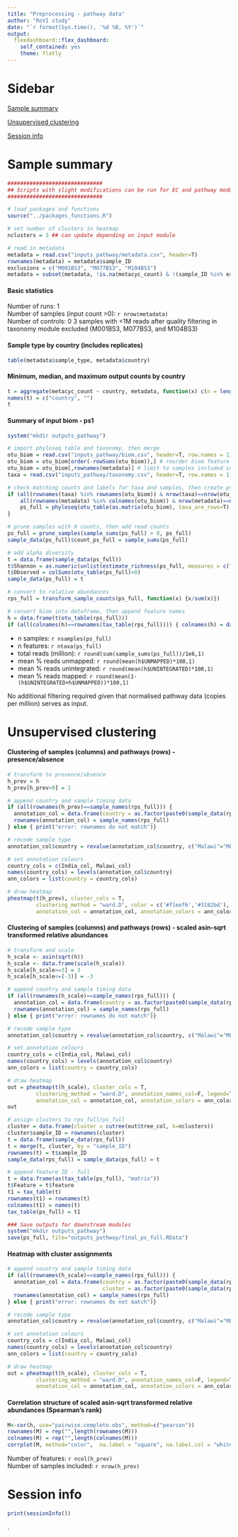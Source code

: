 ```yaml
---
title: "Preprocessing - pathway data"
author: "RoVI study"
date: "`r format(Sys.time(), '%d %B, %Y')`"
output: 
  flexdashboard::flex_dashboard:
    self_contained: yes
    theme: flatly 
---
```


Sidebar {.sidebar} 
===================================== 
[Sample summary]    

[Unsupervised clustering]

[Session info]     





Sample summary {.hidden}
=====================================

```r
##############################
## Scripts with slight modifications can be run for EC and pathway modules
##############################

# load packages and functions
source("../packages_functions.R")

# set number of clusters in heatmap
nclusters = 3 ## can update depending on input module

# read in metadata
metadata = read.csv("inputs_pathway/metadata.csv", header=T)
rownames(metadata) = metadata$sample_ID
exclusions = c("M001BS3", "M077BS3", "M104BS3")
metadata = subset(metadata, !is.na(metacyc_count) & !(sample_ID %in% exclusions))
```

#### Basic statistics    
Number of runs: 1      
Number of samples (input count >0): `r nrow(metadata)`      
Number of controls: 0
3 samples with <1M reads after quality filtering in taxonomy module excluded (M001BS3, M077BS3, and M104BS3)

#### Sample type by country (includes replicates)    
```r
table(metadata$sample_type, metadata$country)
```

#### Minimum, median, and maximum output counts by country
```r
t = aggregate(metacyc_count ~ country, metadata, function(x) c(n = length(x), min = min(x), med = median(x), max = max(x)))
names(t) = c("country", "")
t
```

#### Summary of input biom - ps1
```r
system("mkdir outputs_pathway")

# import phyloseq table and taxonomy, then merge
otu_biom = read.csv("inputs_pathway/biom.csv", header=T, row.names = 1)
otu_biom = otu_biom[order(-rowSums(otu_biom)),] # reorder biom feature abundance (total raw count)
otu_biom = otu_biom[,rownames(metadata)] # limit to samples included in metadata
taxa = read.csv("inputs_pathway/taxonomy.csv", header=T, row.names = 1) 

# check matching counts and labels for taxa and samples, then create ps1
if (all(rownames(taxa) %in% rownames(otu_biom)) & nrow(taxa)==nrow(otu_biom) & 
    all(rownames(metadata) %in% colnames(otu_biom)) & nrow(metadata)==ncol(otu_biom)) {
    ps_full = phyloseq(otu_table(as.matrix(otu_biom), taxa_are_rows=T), tax_table(as.matrix(taxa)), sample_data(metadata)) 
}

# prune samples with 0 counts, then add read counts
ps_full = prune_samples(sample_sums(ps_full) > 0, ps_full)
sample_data(ps_full)$count_ps_full = sample_sums(ps_full)

# add alpha diversity
t = data.frame(sample_data(ps_full))
t$Shannon = as.numeric(unlist(estimate_richness(ps_full, measures = c("Shannon"))))
t$Observed = colSums(otu_table(ps_full)>0)
sample_data(ps_full) = t

# convert to relative abundances
rps_full = transform_sample_counts(ps_full, function(x) {x/sum(x)})

# convert biom into dataframe, then append feature names
h = data.frame(t(otu_table(rps_full)))
if (all(colnames(h)==rownames(tax_table(rps_full)))) { colnames(h) = data.frame(tax_table(rps_full))$feature } else { print("error: rownames do not match")}
```
* n samples: `r nsamples(ps_full)`     
* n features: `r ntaxa(ps_full)`
* total reads (million): `r round(sum(sample_sums(ps_full))/1e6,1)`
* mean % reads unmapped: `r round(mean(h$UNMAPPED)*100,1)`
* mean % reads unintegrated: `r round(mean(h$UNINTEGRATED)*100,1)`
* mean % reads mapped: `r round(mean(1-(h$UNINTEGRATED+h$UNMAPPED))*100,1)`

No additional filtering required given that normalised pathway data (copies per million) serves as input.





Unsupervised clustering {.hidden}
===================================== 

#### Clustering of samples (columns) and pathways (rows) - presence/absence 
```r
# transform to presence/absence
h_prev = h
h_prev[h_prev>0] = 1

# append country and sample timing data
if (all(rownames(h_prev)==sample_names(rps_full))) { 
  annotation_col = data.frame(country = as.factor(paste0(sample_data(rps_full)$country)))
  rownames(annotation_col) = sample_names(rps_full)
} else { print("error: rownames do not match")}

# recode sample type
annotation_col$country = revalue(annotation_col$country, c("Malawi"="MLW", "India"="IND"))

# set annotation colours
country_cols = c(India_col, Malawi_col)
names(country_cols) = levels(annotation_col$country)
ann_colors = list(country = country_cols)

# draw heatmap
pheatmap(t(h_prev), cluster_cols = T, 
         clustering_method = "ward.D", color = c('#f1eef6','#3182bd'), breaks = c(0,0.99,2), annotation_names_col=F, legend=F,
         annotation_col = annotation_col, annotation_colors = ann_colors, show_rownames=FALSE, show_colnames=FALSE, fontsize=13)
```

#### Clustering of samples (columns) and pathways (rows) - scaled asin-sqrt transformed relative abundances  
```r
# transform and scale
h_scale <- asin(sqrt(h))
h_scale <- data.frame(scale(h_scale))
h_scale[h_scale>=3] = 3
h_scale[h_scale<=(-3)] = -3

# append country and sample timing data
if (all(rownames(h_scale)==sample_names(rps_full))) { 
  annotation_col = data.frame(country = as.factor(paste0(sample_data(rps_full)$country)))
  rownames(annotation_col) = sample_names(rps_full)
} else { print("error: rownames do not match")}

# recode sample type
annotation_col$country = revalue(annotation_col$country, c("Malawi"="MLW", "India"="IND"))

# set annotation colours
country_cols = c(India_col, Malawi_col)
names(country_cols) = levels(annotation_col$country)
ann_colors = list(country = country_cols)

# draw heatmap
out = pheatmap(t(h_scale), cluster_cols = T, 
         clustering_method = "ward.D", annotation_names_col=F, legend=T,
         annotation_col = annotation_col, annotation_colors = ann_colors, show_rownames=FALSE, show_colnames=FALSE, fontsize=13)
out

# assign clusters to rps_full/ps_full
cluster = data.frame(cluster = cutree(out$tree_col, k=nclusters))
cluster$sample_ID = rownames(cluster)
t = data.frame(sample_data(rps_full))
t = merge(t, cluster, by = "sample_ID")
rownames(t) = t$sample_ID
sample_data(rps_full) = sample_data(ps_full) = t

# append feature ID - full
t = data.frame(as(tax_table(ps_full), "matrix"))
t$Feature = t$feature
t1 = tax_table(t)
rownames(t1) = rownames(t)
colnames(t1) = names(t)
tax_table(ps_full) = t1

### Save outputs for downstream modules
system("mkdir outputs_pathway")
save(ps_full, file="outputs_pathway/final_ps_full.RData")
```

#### Heatmap with cluster assignments
```r
# append country and sample timing data
if (all(rownames(h_scale)==sample_names(rps_full))) { 
  annotation_col = data.frame(country = as.factor(paste0(sample_data(rps_full)$country)),
                              cluster = as.factor(paste0(sample_data(rps_full)$cluster)))
  rownames(annotation_col) = sample_names(rps_full)
} else { print("error: rownames do not match")}

# recode sample type
annotation_col$country = revalue(annotation_col$country, c("Malawi"="MLW", "India"="IND"))

# set annotation colours
country_cols = c(India_col, Malawi_col)
names(country_cols) = levels(annotation_col$country)
ann_colors = list(country = country_cols)

# draw heatmap
out = pheatmap(t(h_scale), cluster_cols = T, 
         clustering_method = "ward.D", annotation_names_col=F, legend=T,
         annotation_col = annotation_col, annotation_colors = ann_colors, show_rownames=FALSE, show_colnames=FALSE, fontsize=13)
```

#### Correlation structure of scaled asin-sqrt transformed relative abundances (Spearman's rank)
```r
M<-cor(h, use="pairwise.complete.obs", method=c("pearson"))
rownames(M) = rep("",length(rownames(M)))
colnames(M) = rep("",length(colnames(M)))
corrplot(M, method="color",  na.label = "square", na.label.col = "white", tl.col="black", order="hclust")
```

Number of features: `r ncol(h_prev)`    
Number of samples included: `r nrow(h_prev)`

Session info {.hidden}
===================================== 

```r
print(sessionInfo())
```
.
